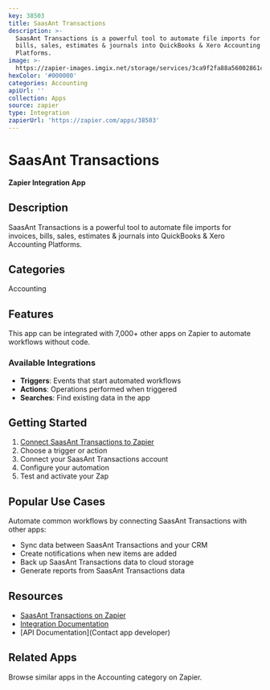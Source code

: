 ```yaml
---
key: 38503
title: SaasAnt Transactions
description: >-
  SaasAnt Transactions is a powerful tool to automate file imports for invoices,
  bills, sales, estimates & journals into QuickBooks & Xero Accounting
  Platforms.
image: >-
  https://zapier-images.imgix.net/storage/services/3ca9f2fa88a56002861c82975c1a54e9.png?auto=format%2Ccompress&ixlib=python-3.0.0&q=50
hexColor: '#000000'
categories: Accounting
apiUrl: ''
collection: Apps
source: zapier
type: Integration
zapierUrl: 'https://zapier.com/apps/38503'
---
```

# SaasAnt Transactions

**Zapier Integration App**

## Description

SaasAnt Transactions is a powerful tool to automate file imports for invoices, bills, sales, estimates & journals into QuickBooks & Xero Accounting Platforms.

## Categories

Accounting

## Features

This app can be integrated with 7,000+ other apps on Zapier to automate workflows without code.

### Available Integrations

- **Triggers**: Events that start automated workflows
- **Actions**: Operations performed when triggered
- **Searches**: Find existing data in the app

## Getting Started

1. [Connect SaasAnt Transactions to Zapier](https://zapier.com/apps/38503)
2. Choose a trigger or action
3. Connect your SaasAnt Transactions account
4. Configure your automation
5. Test and activate your Zap

## Popular Use Cases

Automate common workflows by connecting SaasAnt Transactions with other apps:

- Sync data between SaasAnt Transactions and your CRM
- Create notifications when new items are added
- Back up SaasAnt Transactions data to cloud storage
- Generate reports from SaasAnt Transactions data

## Resources

- [SaasAnt Transactions on Zapier](https://zapier.com/apps/38503)
- [Integration Documentation](https://zapier.com/apps/38503/integrations)
- [API Documentation](Contact app developer)

## Related Apps

Browse similar apps in the Accounting category on Zapier.

